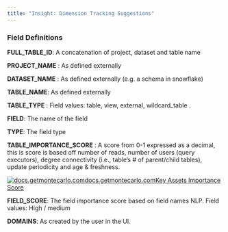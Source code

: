 ```yaml
---
title: "Insight: Dimension Tracking Suggestions"
---
```


### Field Definitions

**FULL\_TABLE\_ID**: A concatenation of project, dataset and table name 

**PROJECT\_NAME** : As defined externally

**DATASET\_NAME** : As defined externally (e.g. a schema in snowflake) 

**TABLE\_NAME**: As defined externally

**TABLE\_TYPE** : Field values: table, view, external, wildcard\_table .

**FIELD**: The name of the field

**TYPE**: The field type

**TABLE\_IMPORTANCE\_SCORE** : A score from 0-1 expressed as a decimal, this is score is based off number of reads, number of users (query executors), degree connectivity (i.e., table’s # of parent/child tables), update periodicity and age & freshness. 

[![docs.getmontecarlo.com](/images/e42fb99-small-Monte_Carlo_Logo_Secondary.png)docs.getmontecarlo.comKey Assets Importance Score](https://docs.getmontecarlo.com/docs/key-assets-importance-score)

**FIELD\_SCORE**: The field importance score based on field names NLP. Field values: High / medium  
  
**DOMAINS**: As created by the user in the UI.